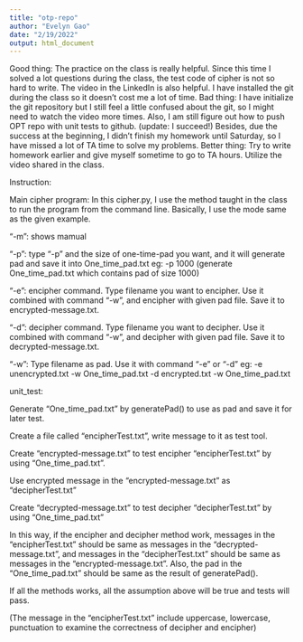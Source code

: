 ```yaml
---
title: "otp-repo"
author: "Evelyn Gao"
date: "2/19/2022"
output: html_document
---
```


Good thing:
The practice on the class is really helpful. Since this time I solved a lot questions during the class, the test code of cipher is not so hard to write.
The video in the LinkedIn is also helpful. 
I have installed the git during the class so it doesn't cost me a lot of time.
Bad thing:
I have initialize the git repository but I still feel a little confused about the git, so I might need to watch the video more times. 
Also, I am still figure out how to push OPT repo with unit tests to github. (update: I succeed!) 
Besides, due the success at the beginning, I didn't finish my homework until Saturday, so I have missed a lot of TA time to solve my problems.
Better thing:
Try to write homework earlier and give myself sometime to go to TA hours.
Utilize the video shared in the class. 

Instruction:

Main cipher program:
In this cipher.py, I use the method taught in the class to run the program from the command line.
Basically, I use the mode same as the given example.

"-m": shows mamual

"-p": type "-p" and the size of one-time-pad you want, and it will generate pad and save it into One_time_pad.txt
eg: -p 1000 (generate One_time_pad.txt which contains pad of size 1000)

"-e": encipher command. Type filename you want to encipher. Use it combined with command "-w", and encipher with given pad file. Save it to encrypted-message.txt.

"-d": decipher command. Type filename you want to decipher. Use it combined with command "-w", and decipher with given pad file. Save it to decrypted-message.txt.

"-w": Type filename as pad. Use it with command "-e" or "-d"
eg: -e unencrypted.txt -w One_time_pad.txt
    -d encrypted.txt -w One_time_pad.txt
    
    
unit_test:

Generate "One_time_pad.txt" by generatePad() to use as pad and save it for later test.

Create a file called "encipherTest.txt", write message to it as test tool.

Create "encrypted-message.txt" to test encipher "encipherTest.txt" by using "One_time_pad.txt".

Use encrypted message in the "encrypted-message.txt" as "decipherTest.txt"

Create "decrypted-message.txt" to test decipher "decipherTest.txt" by using "One_time_pad.txt"

In this way, if the encipher and decipher method work, messages in the "encipherTest.txt" should be same as messages in the "decrypted-message.txt", and messages in the "decipherTest.txt" should be same as messages in the "encrypted-message.txt". Also, the pad in the "One_time_pad.txt" should be same as the result of generatePad().

If all the methods works, all the assumption above will be true and tests will pass.

(The message in the "encipherTest.txt" include uppercase, lowercase, punctuation to examine the correctness of decipher and encipher)
